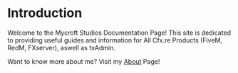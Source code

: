 # Introduction

Welcome to the Mycroft Studios Documentation Page! This site is dedicated to providing useful guides and
information for All Cfx.re Products (FiveM, RedM, FXserver), aswell as txAdmin.

Want to know more about me? Visit my [About](./about) Page!